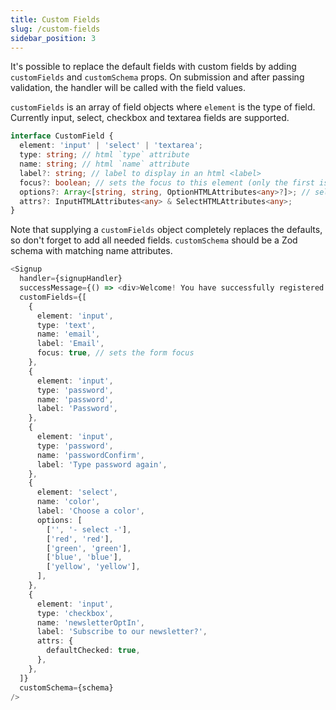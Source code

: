 ```yaml
---
title: Custom Fields
slug: /custom-fields
sidebar_position: 3
---
```


It's possible to replace the default fields with custom fields by adding `customFields` and `customSchema` props. On submission and after passing validation, the handler will be called with the field values.

`customFields` is an array of field objects where `element` is the type of field. Currently input, select, checkbox and textarea fields are supported.

```typescript jsx
interface CustomField {
  element: 'input' | 'select' | 'textarea';
  type: string; // html `type` attribute
  name: string; // html `name` attribute
  label?: string; // label to display in an html <label>
  focus?: boolean; // sets the focus to this element (only the first is used)
  options?: Array<[string, string, OptionHTMLAttributes<any>?]>; // select options: [title, value, {attribute: value}]
  attrs?: InputHTMLAttributes<any> & SelectHTMLAttributes<any>;
}
```

Note that supplying a `customFields` object completely replaces the defaults, so don't forget to add all needed fields. `customSchema` should be a Zod schema with matching name attributes.

```typescript jsx
<Signup
  handler={signupHandler}
  successMessage={() => <div>Welcome! You have successfully registered.</div>}
  customFields={[
    {
      element: 'input',
      type: 'text',
      name: 'email',
      label: 'Email',
      focus: true, // sets the form focus
    },
    {
      element: 'input',
      type: 'password',
      name: 'password',
      label: 'Password',
    },
    {
      element: 'input',
      type: 'password',
      name: 'passwordConfirm',
      label: 'Type password again',
    },
    {
      element: 'select',
      name: 'color',
      label: 'Choose a color',
      options: [
        ['', '- select -'],
        ['red', 'red'],
        ['green', 'green'],
        ['blue', 'blue'],
        ['yellow', 'yellow'],
      ],
    },
    {
      element: 'input',
      type: 'checkbox',
      name: 'newsletterOptIn',
      label: 'Subscribe to our newsletter?',
      attrs: {
        defaultChecked: true,
      },
    },
  ]}
  customSchema={schema}
/>
```
